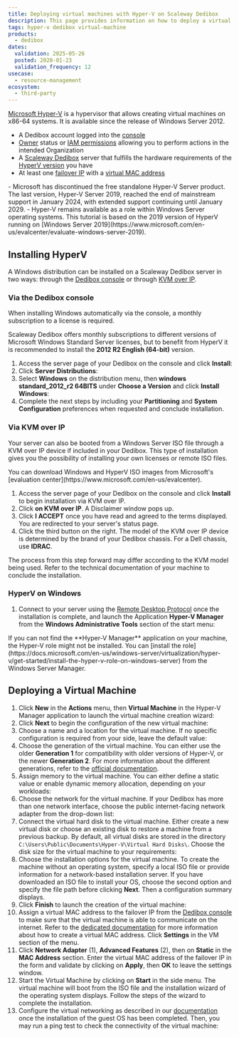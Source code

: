 ```yaml
---
title: Deploying virtual machines with Hyper-V on Scaleway Dedibox
description: This page provides information on how to deploy a virtual machine with Microsoft Hyper-V on Scaleway Dedibox.
tags: hyper-v dedibox virtual-machine
products:
  - dedibox
dates:
  validation: 2025-05-26
  posted: 2020-01-23
  validation_frequency: 12
usecase:
  - resource-management
ecosystem:
  - third-party
---
```




[Microsoft Hyper-V](https://learn.microsoft.com/en-us/windows-server/virtualization/hyper-v/hyper-v-on-windows-server) is a hypervisor that allows creating virtual machines on x86-64 systems.
It is available since the release of Windows Server 2012.

<Requirements />

- A Dedibox account logged into the [console](https://console.online.net)
- [Owner](/iam/concepts/#owner) status or [IAM permissions](/iam/concepts/#permission) allowing you to perform actions in the intended Organization
- A [Scaleway Dedibox](http://www.scaleway.com/en/dedibox) server that fulfills the hardware requirements of the [HyperV version](https://docs.microsoft.com/en-us/windows-server/virtualization/hyper-v/system-requirements-for-hyper-v-on-windows) you have
- At least one [failover IP](/dedibox-ip-failover/concepts/#failover-ips) with a [virtual MAC address](/dedibox-ip-failover/concepts/#virtual-mac-address)

<Message type="important">
  - Microsoft has discontinued the free standalone Hyper-V Server product. The last version, Hyper-V Server 2019, reached the end of mainstream support in January 2024, with extended support continuing until January 2029.
  - Hyper-V remains available as a role within Windows Server operating systems. This tutorial is based on the 2019 version of HyperV running on [Windows Server 2019](https://www.microsoft.com/en-us/evalcenter/evaluate-windows-server-2019).
</Message>

## Installing HyperV

A Windows distribution can be installed on a Scaleway Dedibox server in two ways: through the [Dedibox console](https://console.online.net/en/login) or through [KVM over IP](<https://en.wikipedia.org/wiki/KVM_switch#KVM_over_IP_(IPKVM)>).

### Via the Dedibox console

When installing Windows automatically via the console, a monthly subscription to a license is required.

Scaleway Dedibox offers monthly subscriptions to different versions of Microsoft Windows Standard Server licenses, but to benefit from HyperV it is recommended to install the **2012 R2 English (64-bit)** version.

1. Access the server page of your Dedibox on the console and click **Install**:
    <Lightbox image={image} width="600" alt="" />
2. Click **Server Distributions**:
    <Lightbox image={image2} width="600" alt="" />
3. Select **Windows** on the distribution menu, then **windows standard_2012_r2 64BITS** under **Choose a Version** and click **Install Windows**:
    <Lightbox image={image3} width="600" alt="" />
4. Complete the next steps by including your **Partitioning** and **System Configuration** preferences when requested and conclude installation.

### Via KVM over IP

Your server can also be booted from a Windows Server ISO file through a KVM over IP device if included in your Dedibox. This type of installation gives you the possibility of installing your own licenses or remote ISO files.

<Message type="tip">
  You can download Windows and HyperV ISO images from Microsoft's [evaluation center](https://www.microsoft.com/en-us/evalcenter).
</Message>

1. Access the server page of your Dedibox on the console and click **Install** to begin installation via KVM over IP.
2. Click **on KVM over IP**. A Disclaimer window pops up.
    <Lightbox image={image4} width="600" alt="" />
3. Click **I ACCEPT** once you have read and agreed to the terms displayed. You are redirected to your server's status page.
    <Lightbox image={image5} width="300" alt="" />
4. Click the third button on the right. The model of the KVM over IP device is determined by the brand of your Dedibox chassis. For a Dell chassis, use **IDRAC**.
    <Lightbox image={image6} width="600" alt="" />

The process from this step forward may differ according to the KVM model being used. Refer to the technical documentation of your machine to conclude the installation.

### HyperV on Windows

1. Connect to your server using the [Remote Desktop Protocol](https://en.wikipedia.org/wiki/Remote_Desktop_Protocol) once the installation is complete, and launch the Application **Hyper-V Manager** from the **Windows Administrative Tools** section of the start menu:
    <Lightbox image={image7} width="250" alt="" />

  <Message type="note">
    If you can not find the **Hyper-V Manager** application on your machine, the Hyper-V role might not be installed. You can [install the role](https://docs.microsoft.com/en-us/windows-server/virtualization/hyper-v/get-started/install-the-hyper-v-role-on-windows-server) from the Windows Server Manager.
  </Message>

## Deploying a Virtual Machine

1. Click **New** in the **Actions** menu, then **Virtual Machine** in the Hyper-V Manager application to launch the virtual machine creation wizard:
    <Lightbox image={image8} width="800" alt="" />
2. Click **Next** to begin the configuration of the new virtual machine:
    <Lightbox image={image9} width="600" alt="" />
3. Choose a name and a location for the virtual machine. If no specific configuration is required from your side, leave the default value:
    <Lightbox image={image10} width="600" alt="" />
4. Choose the generation of the virtual machine. You can either use the older **Generation 1** for compatibility with older versions of Hyper-V, or the newer **Generation 2**. For more information about the different generations, refer to the [official documentation](https://docs.microsoft.com/en-us/windows-server/virtualization/hyper-v/plan/should-i-create-a-generation-1-or-2-virtual-machine-in-hyper-v).
    <Lightbox image={image11} width="600" alt="" />
5. Assign memory to the virtual machine. You can either define a static value or enable dynamic memory allocation, depending on your workloads:
    <Lightbox image={image12} width="600" alt="" />
6. Choose the network for the virtual machine. If your Dedibox has more than one network interface, choose the public internet-facing network adapter from the drop-down list:
    <Lightbox image={image13} width="600" alt="" />
7. Connect the virtual hard disk to the virtual machine. Either create a new virtual disk or choose an existing disk to restore a machine from a previous backup. By default, all virtual disks are stored in the directory `C:\Users\Public\Documents\Hyper-V\Virtual Hard Disks\`. Choose the disk size for the virtual machine to your requirements:
    <Lightbox image={image14} width="600" alt="" />
8. Choose the installation options for the virtual machine. To create the machine without an operating system, specify a local ISO file or provide information for a network-based installation server. If you have downloaded an ISO file to install your OS, choose the second option and specify the file path before clicking **Next**. Then a configuration summary displays.
    <Lightbox image={image15} width="600" alt="" />
9. Click **Finish** to launch the creation of the virtual machine:
    <Lightbox image={image16} width="600" alt="" />
10. Assign a virtual MAC address to the failover IP from the [Dedibox console](https://console.online.net/) to make sure that the virtual machine is able to communicate on the internet. Refer to the [dedicated documentation](/dedibox-ip-failover/how-to/create-virtual-mac/) for more information about how to create a virtual MAC address. Click **Settings** in the VM section of the menu.
    <Lightbox image={image17} width="800" alt="" />
11. Click **Network Adapter** (1), **Advanced Features** (2), then on **Static** in the **MAC Address** section. Enter the virtual MAC address of the failover IP in the form and validate by clicking on **Apply**, then **OK** to leave the settings window.
    <Lightbox image={image18} width="800" alt="" />
12. Start the Virtual Machine by clicking on **Start** in the side menu. The virtual machine will boot from the ISO file and the installation wizard of the operating system displays. Follow the steps of the wizard to complete the installation.
13. Configure the virtual networking as described in our [documentation](/elastic-metal/how-to/configure-flexible-ip/) once the installation of the guest OS has been completed. Then, you may run a ping test to check the connectivity of the virtual machine:
    <Lightbox image={image19} width="800" alt="" />